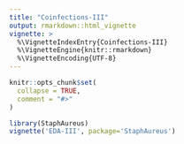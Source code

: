 ```yaml
---
title: "Coinfections-III"
output: rmarkdown::html_vignette
vignette: >
  %\VignetteIndexEntry{Coinfections-III}
  %\VignetteEngine{knitr::rmarkdown}
  %\VignetteEncoding{UTF-8}
---
```


```r
knitr::opts_chunk$set(
  collapse = TRUE,
  comment = "#>"
)
```

```r
library(StaphAureus)
vignette('EDA-III', package='StaphAureus')
```
